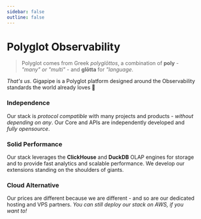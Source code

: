 ```yaml
---
sidebar: false
outline: false
---
```


# Polyglot Observability

> Polyglot comes from Greek _polyglōttos_, a combination of **poly** - _"many" or "multi"_ - and **glōtta** for _"language_.

_That's us_. Gigapipe is a Polyglot platform designed around the Observability standards the world already loves 💜

### Independence

Our stack is _protocol compatible_ with many projects and products - _without depending on any_. Our Core and APIs are independently developed and _fully opensource_.

### Solid Performance

Our stack leverages the **ClickHouse** and **DuckDB** OLAP engines for storage and to provide fast analytics and scalable performance. We develop our extensions standing on the shoulders of giants.

### Cloud Alternative

Our prices are different because we are different - and so are our dedicated hosting and VPS partners. _You can still deploy our stack on AWS, if you want to!_
